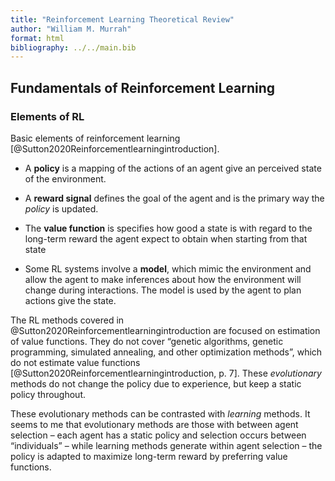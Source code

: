 ```yaml
---
title: "Reinforcement Learning Theoretical Review"
author: "William M. Murrah"
format: html
bibliography: ../../main.bib
---
```


## Fundamentals of Reinforcement Learning

### Elements of RL

Basic elements of reinforcement learning [@Sutton2020Reinforcementlearningintroduction].

-   A **policy** is a mapping of the actions of an agent give an perceived state of the environment.

-   A **reward signal** defines the goal of the agent and is the primary way the *policy* is updated.

-   The **value function** is specifies how good a state is with regard to the long-term reward the agent expect to obtain when starting from that state <!-- TODO: This definition needs refining -->

-   Some RL systems involve a **model**, which mimic the environment and allow the agent to make inferences about how the environment will change during interactions. The model is used by the agent to plan actions give the state.

The RL methods covered in @Sutton2020Reinforcementlearningintroduction are focused on estimation of value functions. They do not cover "genetic algorithms, genetic programming, simulated annealing, and other optimization methods", which do not estimate value functions [@Sutton2020Reinforcementlearningintroduction, p. 7]. These *evolutionary* methods do not change the policy due to experience, but keep a static policy throughout.

These evolutionary methods can be contrasted with *learning* methods. It seems to me that evolutionary methods are those with between agent selection -- each agent has a static policy and selection occurs between "individuals" -- while learning methods generate within agent selection -- the policy is adapted to maximize long-term reward by preferring value functions.

